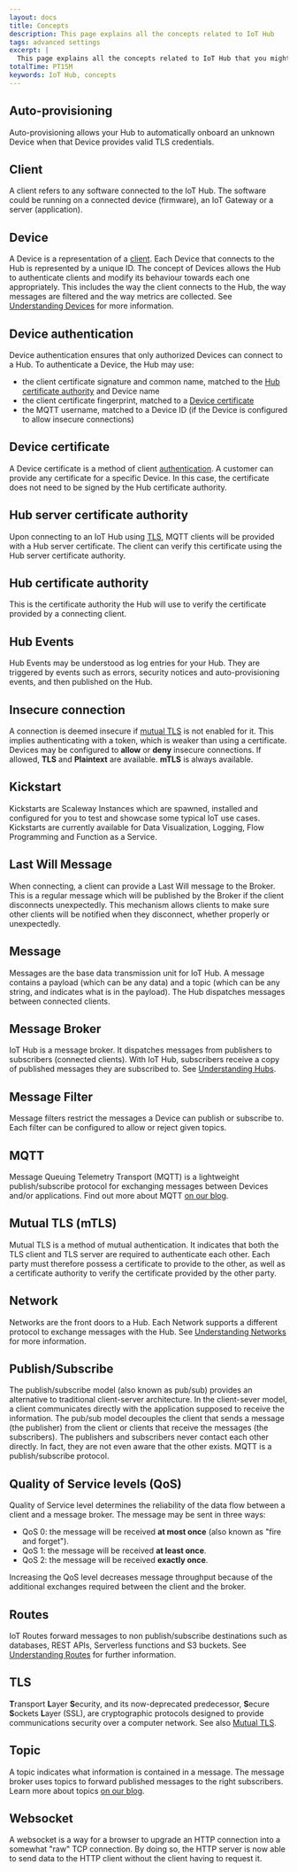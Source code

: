 ```yaml
---
layout: docs
title: Concepts
description: This page explains all the concepts related to IoT Hub
tags: advanced settings
excerpt: |
  This page explains all the concepts related to IoT Hub that you might encounter while using Scaleway products and ressources.
totalTime: PT15M
keywords: IoT Hub, concepts
---
```


<Concept opened>

## Auto-provisioning

Auto-provisioning allows your Hub to automatically onboard an unknown Device when that Device provides valid TLS credentials.

</Concept>

<Concept opened>

## Client

A client refers to any software connected to the IoT Hub. The software could be running on a connected device (firmware), an IoT Gateway or a server (application).

</Concept>

<Concept opened>

## Device

A Device is a representation of a [client](#client). Each Device that connects to the Hub is represented by a unique ID. The concept of Devices allows the Hub to authenticate clients and modify its behaviour towards each one appropriately. This includes the way the client connects to the Hub, the way messages are filtered and the way metrics are collected. See [Understanding Devices](/iot/iot-hub/reference-content/devices/) for more information.

</Concept>

<Concept>

## Device authentication

Device authentication ensures that only authorized Devices can connect to a Hub. To authenticate a Device, the Hub may use:

- the client certificate signature and common name, matched to the [Hub certificate authority](#hub-certificate-authority) and Device name
- the client certificate fingerprint, matched to a [Device certificate](#device-certificate)
- the MQTT username, matched to a Device ID (if the Device is configured to allow insecure connections)

</Concept>

<Concept>

## Device certificate

A Device certificate is a method of client [authentication](#device-authentication). A customer can provide any certificate for a specific Device. In this case, the certificate does not need to be signed by the Hub certificate authority.

</Concept>

<Concept>

## Hub server certificate authority

Upon connecting to an IoT Hub using [TLS](#TLS), MQTT clients will be provided with a Hub server certificate. The client can verify this certificate using the Hub server certificate authority.

</Concept>

<Concept>

## Hub certificate authority

This is the certificate authority the Hub will use to verify the certificate provided by a connecting client.

</Concept>

<Concept>

## Hub Events

Hub Events may be understood as log entries for your Hub. They are triggered by events such as errors, security notices and auto-provisioning events, and then published on the Hub.

</Concept>

<Concept>

## Insecure connection

A connection is deemed insecure if [mutual TLS](#mutual-tls-(mtls)) is not enabled for it. This implies authenticating with a token, which is weaker than using a certificate. Devices may be configured to **allow** or **deny** insecure connections. If allowed, **TLS** and **Plaintext** are available. **mTLS** is always available.

</Concept>

<Concept>

## Kickstart

Kickstarts are Scaleway Instances which are spawned, installed and configured for you to test and showcase some typical IoT use cases. Kickstarts are currently available for Data Visualization, Logging, Flow Programming and Function as a Service.

</Concept>

<Concept>

## Last Will Message

When connecting, a client can provide a Last Will message to the Broker. This is a regular message which will be published by the Broker if the client disconnects unexpectedly. This mechanism allows clients to make sure other clients will be notified when they disconnect, whether properly or unexpectedly.

</Concept>

<Concept>

## Message

Messages are the base data transmission unit for IoT Hub. A message contains a payload (which can be any data) and a topic (which can be any string, and indicates what is in the payload). The Hub dispatches messages between connected clients.

</Concept>

<Concept>

## Message Broker

IoT Hub is a message broker. It dispatches messages from publishers to subscribers (connected clients). With IoT Hub, subscribers receive a copy of published messages they are subscribed to. See [Understanding Hubs](/iot/iot-hub/reference-content/hubs/).

</Concept>

<Concept>

## Message Filter

Message filters restrict the messages a Device can publish or subscribe to. Each filter can be configured to allow or reject given topics.

</Concept>

<Concept>

## MQTT

Message Queuing Telemetry Transport (MQTT) is a lightweight publish/subscribe protocol for exchanging messages between Devices and/or applications. Find out more about MQTT [on our blog](https://blog.scaleway.com/introduction-to-mqtt-protocol/).

</Concept>

<Concept>

## Mutual TLS (mTLS)

Mutual TLS is a method of mutual authentication. It indicates that both the TLS client and TLS server are required to authenticate each other. Each party must therefore possess a certificate to provide to the other, as well as a certificate authority to verify the certificate provided by the other party.

</Concept>

<Concept>

## Network

Networks are the front doors to a Hub. Each Network supports a different protocol to exchange messages with the Hub. See [Understanding Networks](/iot/iot-hub/reference-content/networks/) for more information.

</Concept>

<Concept>

## Publish/Subscribe

The publish/subscribe model (also known as pub/sub) provides an alternative to traditional client-server architecture. In the client-sever model, a client communicates directly with the application supposed to receive the information. The pub/sub model decouples the client that sends a message (the publisher) from the client or clients that receive the messages (the subscribers). The publishers and subscribers never contact each other directly. In fact, they are not even aware that the other exists. MQTT is a publish/subscribe protocol.

</Concept>

<Concept>

## Quality of Service levels (QoS)

Quality of Service level determines the reliability of the data flow between a client and a message broker. The message may be sent in three ways:

- QoS 0: the message will be received **at most once** (also known as "fire and forget").
- QoS 1: the message will be received **at least once**.
- QoS 2: the message will be received **exactly once**.

Increasing the QoS level decreases message throughput because of the additional exchanges required between the client and the broker.

</Concept>

<Concept>

## Routes

IoT Routes forward messages to non publish/subscribe destinations such as databases, REST APIs, Serverless functions and S3 buckets. See [Understanding Routes](/iot/iot-hub/reference-content/routes/) for further information.

</Concept>

<Concept>

## TLS

**T**ransport **L**ayer **S**ecurity, and its now-deprecated predecessor, **S**ecure **S**ockets **L**ayer (SSL), are cryptographic protocols designed to provide communications security over a computer network. See also [Mutual TLS](#mutualtls-mtls).

</Concept>

<Concept>

## Topic

A topic indicates what information is contained in a message. The message broker uses topics to forward published messages to the right subscribers. Learn more about topics [on our blog](https://blog.scaleway.com/scaleway-iot-hub-introduction-to-mqtt-topics/).

</Concept>

<Concept>

## Websocket

A websocket is a way for a browser to upgrade an HTTP connection into a somewhat "raw" TCP connection. By doing so, the HTTP server is now able to send data to the HTTP client without the client having to request it.

</Concept>
